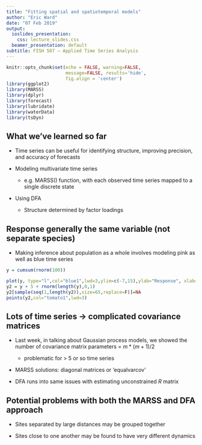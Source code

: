 ```yaml
---
title: "Fitting spatial and spatiotemporal models"
author: "Eric Ward"
date: "07 Feb 2019"
output:
  ioslides_presentation:
    css: lecture_slides.css
  beamer_presentation: default
subtitle: FISH 507 – Applied Time Series Analysis
---
```


```r
knitr::opts_chunk$set(echo = FALSE, warning=FALSE, 
                      message=FALSE, results='hide',
                      fig.align = 'center')
library(ggplot2)
library(MARSS)
library(dplyr)
library(forecast)
library(lubridate)
library(waterData)
library(tsDyn)
```

## What we’ve learned so far

* Time series can be useful for identifying structure, improving precision, and accuracy of forecasts 

* Modeling multivariate time series
    - e.g. MARSS() function, with each observed time series mapped to a single discrete state

* Using DFA 
    - Structure determined by factor loadings

## Response generally the same variable (not separate species)

* Making inference about population as a whole involves modeling 
pink as well as blue time series

```r
y = cumsum(rnorm(100))

plot(y, type="l",col="blue1",lwd=3,ylim=c(-7,15),ylab="Response", xlab= "Time")
y2 = y + 5 + rnorm(length(y),0,1)
y2[sample(seq(1,length(y2)),size=65,replace=F)]=NA
points(y2,col="tomato1",lwd=3)

```

## Lots of time series -> complicated covariance matrices

* Last week, in talking about Gaussian process models, we showed the number of covariance matrix parameters = $m*(m+1)/2$
    - problematic for > 5 or so time series
    
* MARSS solutions: diagonal matrices or 'equalvarcov'

* DFA runs into same issues with estimating unconstrained $R$ matrix

## Potential problems with both the MARSS and DFA approach

* Sites separated by large distances may be grouped together

* Sites close to one another may be found to have very different dynamics


